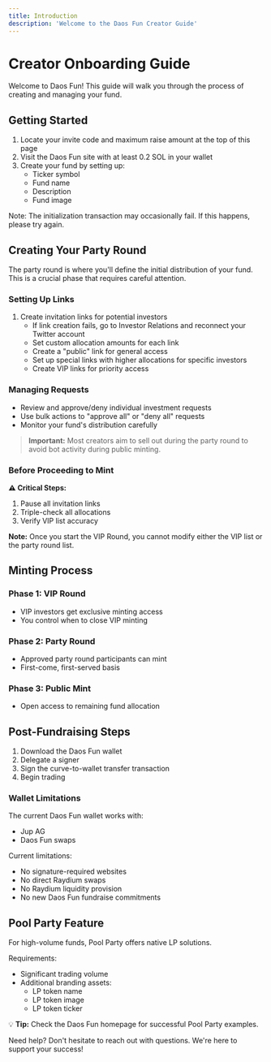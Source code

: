 ```yaml
---
title: Introduction
description: 'Welcome to the Daos Fun Creator Guide'
---
```


# Creator Onboarding Guide

Welcome to Daos Fun! This guide will walk you through the process of creating and managing your fund.

## Getting Started

1. Locate your invite code and maximum raise amount at the top of this page
2. Visit the Daos Fun site with at least 0.2 SOL in your wallet
3. Create your fund by setting up:
   - Ticker symbol
   - Fund name
   - Description
   - Fund image
   
Note: The initialization transaction may occasionally fail. If this happens, please try again.

## Creating Your Party Round

The party round is where you'll define the initial distribution of your fund. This is a crucial phase that requires careful attention.

### Setting Up Links

1. Create invitation links for potential investors
   - If link creation fails, go to Investor Relations and reconnect your Twitter account
   - Set custom allocation amounts for each link
   - Create a "public" link for general access
   - Set up special links with higher allocations for specific investors
   - Create VIP links for priority access

### Managing Requests

- Review and approve/deny individual investment requests
- Use bulk actions to "approve all" or "deny all" requests
- Monitor your fund's distribution carefully

> **Important:** Most creators aim to sell out during the party round to avoid bot activity during public minting.

### Before Proceeding to Mint

**⚠️ Critical Steps:**
1. Pause all invitation links
2. Triple-check all allocations
3. Verify VIP list accuracy

**Note:** Once you start the VIP Round, you cannot modify either the VIP list or the party round list.

## Minting Process

### Phase 1: VIP Round
- VIP investors get exclusive minting access
- You control when to close VIP minting

### Phase 2: Party Round
- Approved party round participants can mint
- First-come, first-served basis

### Phase 3: Public Mint
- Open access to remaining fund allocation

## Post-Fundraising Steps

1. Download the Daos Fun wallet
2. Delegate a signer
3. Sign the curve-to-wallet transfer transaction
4. Begin trading

### Wallet Limitations

The current Daos Fun wallet works with:
- Jup AG
- Daos Fun swaps

Current limitations:
- No signature-required websites
- No direct Raydium swaps
- No Raydium liquidity provision
- No new Daos Fun fundraise commitments

## Pool Party Feature

For high-volume funds, Pool Party offers native LP solutions.

Requirements:
- Significant trading volume
- Additional branding assets:
  - LP token name
  - LP token image
  - LP token ticker
  
💡 **Tip:** Check the Daos Fun homepage for successful Pool Party examples.

Need help? Don't hesitate to reach out with questions. We're here to support your success!
